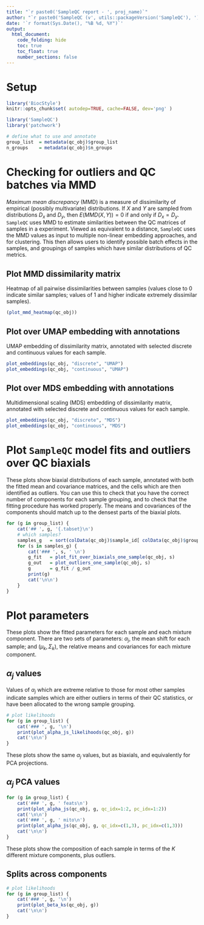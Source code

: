 ```yaml
---
title: "`r paste0('SampleQC report - ', proj_name)`"
author: "`r paste0('SampleQC (v', utils::packageVersion('SampleQC'), ')')`"
date: '`r format(Sys.Date(), "%B %d, %Y")`'
output:
  html_document:
    code_folding: hide
    toc: true
    toc_float: true
    number_sections: false
---
```


# Setup

```r
library('BiocStyle')
knitr::opts_chunk$set( autodep=TRUE, cache=FALSE, dev='png' )
```

```r
library('SampleQC')
library('patchwork')
```

```r
# define what to use and annotate
group_list  = metadata(qc_obj)$group_list
n_groups    = metadata(qc_obj)$n_groups
```

# Checking for outliers and QC batches via MMD

_Maximum mean discrepancy_ (MMD) is a measure of dissimilarity of empirical (possibly multivariate) distributions. If $X$ and $Y$ are sampled from distributions $D_x$ and $D_y$, then $E(MMD(X,Y)) = 0$ if and only if $D_x = D_y$. `SampleQC` uses MMD to estimate similarities between the QC matrices of samples in a experiment. Viewed as equivalent to a distance, `SampleQC` uses the MMD values as input to multiple non-linear embedding approaches, and for clustering. This then allows users to identify possible batch effects in the samples, and groupings of samples which have similar distributions of QC metrics.

## Plot MMD dissimilarity matrix

Heatmap of all pairwise dissimilarities between samples (values close to 0 indicate similar samples; values of 1 and higher indicate extremely dissimilar samples).

```r
(plot_mmd_heatmap(qc_obj))
```

## Plot over UMAP embedding with annotations{.tabset}

UMAP embedding of dissimilarity matrix, annotated with selected discrete and continuous values for each sample.

```r
plot_embeddings(qc_obj, "discrete", "UMAP")
plot_embeddings(qc_obj, "continuous", "UMAP")
```

## Plot over MDS embedding with annotations{.tabset}

Multidimensional scaling (MDS) embedding of dissimilarity matrix, annotated with selected discrete and continuous values for each sample.

```r
plot_embeddings(qc_obj, "discrete", "MDS")
plot_embeddings(qc_obj, "continuous", "MDS")
```

# Plot `SampleQC` model fits and outliers over QC biaxials

These plots show biaxial distributions of each sample, annotated with both the fitted mean and covariance matrices, and the cells which are then identified as outliers. You can use this to check that you have the correct number of components for each sample grouping, and to check that the fitting procedure has worked properly. The means and covariances of the components should match up to the densest parts of the biaxial plots.

```r
for (g in group_list) {
    cat('## ', g, '{.tabset}\n')
    # which samples?
    samples_g   = sort(colData(qc_obj)$sample_id[ colData(qc_obj)$group_id == g ])
    for (s in samples_g) {
        cat('### ', s, ' \n')
        g_fit   = plot_fit_over_biaxials_one_sample(qc_obj, s)
        g_out   = plot_outliers_one_sample(qc_obj, s)
        g       = g_fit / g_out
        print(g)
        cat('\n\n')
    }
}
```

# Plot parameters

These plots show the fitted parameters for each sample and each mixture component. There are two sets of parameters: $\alpha_j$, the mean shift for each sample; and $(\mu_k, \Sigma_k)$, the relative means and covariances for each mixture component. 

## $\alpha_j$ values{.tabset}

Values of $\alpha_j$ which are extreme relative to those for most other samples indicate samples which are either outliers in terms of their QC statistics, or have been allocated to the wrong sample grouping.

```r
# plot likelihoods
for (g in group_list) {
    cat('### ', g, '\n')
    print(plot_alpha_js_likelihoods(qc_obj, g))
    cat('\n\n')
}
```

These plots show the same $\alpha_j$ values, but as biaxials, and equivalently for PCA projections.

## $\alpha_j$ PCA values{.tabset}

```r
for (g in group_list) {
    cat('### ', g, ' feats\n')
    print(plot_alpha_js(qc_obj, g, qc_idx=1:2, pc_idx=1:2))
    cat('\n\n')
    cat('### ', g, ' mito\n')
    print(plot_alpha_js(qc_obj, g, qc_idx=c(1,3), pc_idx=c(1,3)))
    cat('\n\n')
}
```

These plots show the composition of each sample in terms of the $K$ different mixture components, plus outliers.

## Splits across components{.tabset}

```r
# plot likelihoods
for (g in group_list) {
    cat('### ', g, '\n')
    print(plot_beta_ks(qc_obj, g))
    cat('\n\n')
}
```
